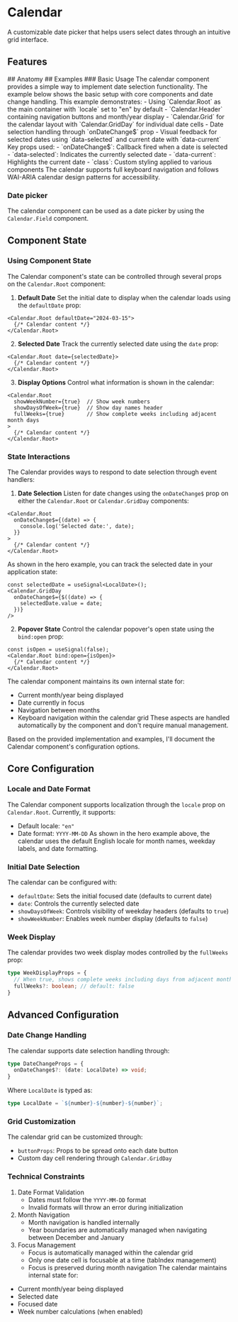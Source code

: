 
# Calendar
A customizable date picker that helps users select dates through an intuitive grid interface.
<Showcase name="hero" />
## Features
<Features api={api} />
## Anatomy 
<AnatomyTable api={api} />
## Examples
### Basic Usage
The calendar component provides a simple way to implement date selection functionality. The example below shows the basic setup with core components and date change handling.
<Showcase name="hero" />
This example demonstrates:
- Using `Calendar.Root` as the main container with `locale` set to "en" by default
- `Calendar.Header` containing navigation buttons and month/year display
- `Calendar.Grid` for the calendar layout with `Calendar.GridDay` for individual date cells
- Date selection handling through `onDateChange$` prop
- Visual feedback for selected dates using `data-selected` and current date with `data-current`
Key props used:
- `onDateChange$`: Callback fired when a date is selected
- `data-selected`: Indicates the currently selected date
- `data-current`: Highlights the current date
- `class`: Custom styling applied to various components
The calendar supports full keyboard navigation and follows WAI-ARIA calendar design patterns for accessibility.

### Date picker
The calendar component can be used as a date picker by using the `Calendar.Field` component.
<Showcase name="date-picker" />

## Component State
### Using Component State
The Calendar component's state can be controlled through several props on the `Calendar.Root` component:
1. **Default Date**
Set the initial date to display when the calendar loads using the `defaultDate` prop:
```tsx
<Calendar.Root defaultDate="2024-03-15">
  {/* Calendar content */}
</Calendar.Root>
```
2. **Selected Date**
Track the currently selected date using the `date` prop:
```tsx
<Calendar.Root date={selectedDate}>
  {/* Calendar content */}
</Calendar.Root>
```
3. **Display Options**
Control what information is shown in the calendar:
```tsx
<Calendar.Root 
  showWeekNumber={true}  // Show week numbers
  showDaysOfWeek={true}  // Show day names header
  fullWeeks={true}       // Show complete weeks including adjacent month days
>
  {/* Calendar content */}
</Calendar.Root>
```
### State Interactions
The Calendar provides ways to respond to date selection through event handlers:
1. **Date Selection**
Listen for date changes using the `onDateChange$` prop on either the `Calendar.Root` or `Calendar.GridDay` components:
```tsx
<Calendar.Root
  onDateChange$={(date) => {
    console.log('Selected date:', date);
  }}
>
  {/* Calendar content */}
</Calendar.Root>
```
As shown in the hero example, you can track the selected date in your application state:
```tsx
const selectedDate = useSignal<LocalDate>();
<Calendar.GridDay
  onDateChange$={$((date) => {
    selectedDate.value = date;
  })}
/>
```
2. **Popover State**
Control the calendar popover's open state using the `bind:open` prop:
```tsx
const isOpen = useSignal(false);
<Calendar.Root bind:open={isOpen}>
  {/* Calendar content */}
</Calendar.Root>
```
The calendar component maintains its own internal state for:
- Current month/year being displayed
- Date currently in focus
- Navigation between months
- Keyboard navigation within the calendar grid
These aspects are handled automatically by the component and don't require manual management.

Based on the provided implementation and examples, I'll document the Calendar component's configuration options.
## Core Configuration
### Locale and Date Format
The Calendar component supports localization through the `locale` prop on `Calendar.Root`. Currently, it supports:
- Default locale: `"en"`
- Date format: `YYYY-MM-DD`
As shown in the hero example above, the calendar uses the default English locale for month names, weekday labels, and date formatting.
### Initial Date Selection
The calendar can be configured with:
- `defaultDate`: Sets the initial focused date (defaults to current date)
- `date`: Controls the currently selected date
- `showDaysOfWeek`: Controls visibility of weekday headers (defaults to `true`)
- `showWeekNumber`: Enables week number display (defaults to `false`)
### Week Display
The calendar provides two week display modes controlled by the `fullWeeks` prop:
```typescript
type WeekDisplayProps = {
  // When true, shows complete weeks including days from adjacent months
  fullWeeks?: boolean; // default: false
}
```
## Advanced Configuration
### Date Change Handling
The calendar supports date selection handling through:
```typescript
type DateChangeProps = {
  onDateChange$?: (date: LocalDate) => void;
}
```
Where `LocalDate` is typed as:
```typescript
type LocalDate = `${number}-${number}-${number}`;
```
### Grid Customization
The calendar grid can be customized through:
- `buttonProps`: Props to be spread onto each date button
- Custom day cell rendering through `Calendar.GridDay`
### Technical Constraints
1. Date Format Validation
   - Dates must follow the `YYYY-MM-DD` format
   - Invalid formats will throw an error during initialization
2. Month Navigation
   - Month navigation is handled internally
   - Year boundaries are automatically managed when navigating between December and January
3. Focus Management
   - Focus is automatically managed within the calendar grid
   - Only one date cell is focusable at a time (tabIndex management)
   - Focus is preserved during month navigation
The calendar maintains internal state for:
- Current month/year being displayed
- Selected date
- Focused date
- Week number calculations (when enabled)





<APITable api={api} />